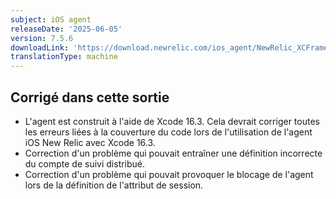 ```yaml
---
subject: iOS agent
releaseDate: '2025-06-05'
version: 7.5.6
downloadLink: 'https://download.newrelic.com/ios_agent/NewRelic_XCFramework_Agent_7.5.6.zip'
translationType: machine
---
```


## Corrigé dans cette sortie

* L&apos;agent est construit à l&apos;aide de Xcode 16.3. Cela devrait corriger toutes les erreurs liées à la couverture du code lors de l&apos;utilisation de l&apos;agent iOS New Relic avec Xcode 16.3.
* Correction d&apos;un problème qui pouvait entraîner une définition incorrecte du compte de suivi distribué.
* Correction d&apos;un problème qui pouvait provoquer le blocage de l&apos;agent lors de la définition de l&apos;attribut de session.